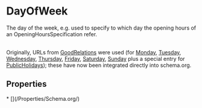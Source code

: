   
# DayOfWeek

The day of the week, e.g. used to specify to which day the opening hours of an OpeningHoursSpecification refer.<br/><br/>

Originally, URLs from <a href="http://purl.org/goodrelations/v1">GoodRelations</a> were used (for <a class="localLink" href="/Monday">Monday</a>, <a class="localLink" href="/Tuesday">Tuesday</a>, <a class="localLink" href="/Wednesday">Wednesday</a>, <a class="localLink" href="/Thursday">Thursday</a>, <a class="localLink" href="/Friday">Friday</a>, <a class="localLink" href="/Saturday">Saturday</a>, <a class="localLink" href="/Sunday">Sunday</a> plus a special entry for <a class="localLink" href="/PublicHolidays">PublicHolidays</a>); these have now been integrated directly into schema.org.

## Properties

<Grid>
* [](/Properties/Schema.org/)
</Grid>

